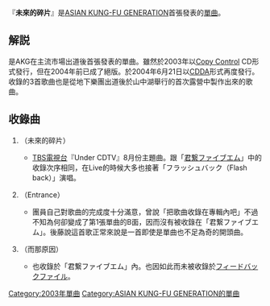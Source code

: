 {{Infobox song
| name       = 未來的碎片
| type       = [[單曲|單曲]]
| artist     = [[ASIAN_KUNG-FU_GENERATION|ASIAN KUNG-FU GENERATION]]
| released   = 2003年8月6日<br/>2004年6月21日（再發售）
| cover      = Mirai_no_Kakera_CD_Cover.jpg
| genre      = [[日本搖滾樂|日本搖滾樂]]
| label      = {{tsl|ja|Ki/oon Records|}}
| chart_position = *最高位34位（[[Oricon|Oricon]]）
| prev_title = 
| prev_year  = 
| next_title = [[以你為名的花|以你為名的花]]
| next_year  = 2004
}}
{{Japanese|japanese=未来の破片|kana=みらいのかけら|romaji=Mirai no Kakera}}

『'''未來的碎片'''』是[[ASIAN_KUNG-FU_GENERATION|ASIAN KUNG-FU GENERATION]]首張發表的[[單曲|單曲]]。

==解説==
是AKG在主流市場出道後首張發表的單曲。雖然於2003年以[[Copy_Control|Copy Control]] CD形式發行，但在2004年前已成了絕版。於2004年6月21日以[[CDDA|CDDA]]形式再度發行。收錄的3首歌曲也是從地下樂團出道後於山中湖舉行的首次露營中製作出來的歌曲。

==收錄曲==
#{{lang|ja|未来の破片}}（未來的碎片）
#*[[TBS電視台|TBS電視台]]『Under CDTV』8月份主題曲。跟「[[君繋ファイブエム|君繋ファイブエム]]」中的收錄次序相同，在Live的時候大多也接著「フラッシュバック（Flash back）」演唱。
#{{lang|ja|エントランス}}（Entrance）
#*團員自己對歌曲的完成度十分滿意，曾說「把歌曲收錄在專輯內吧」不過不知為何卻變成了第1張單曲的B面，因而沒有被收錄在「君繋ファイブエム」。後藤說這首歌正常來說是一首即使是單曲也不足為奇的開頭曲。
#{{lang|ja|その訳を}}（而那原因）
#*也收錄於「君繋ファイブエム」內。也因如此而未被收錄於[[フィードバックファイル|フィードバックファイル]]。

{{ASIAN KUNG-FU GENERATION}}
[[Category:2003年單曲|Category:2003年單曲]]
[[Category:ASIAN_KUNG-FU_GENERATION的單曲|Category:ASIAN KUNG-FU GENERATION的單曲]]